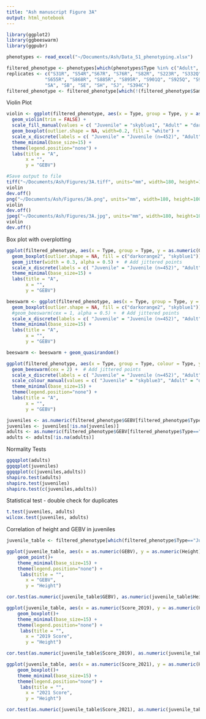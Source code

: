 ```yaml
---
title: "Ash manuscript Figure 3A"
output: html_notebook
---
```

```r
library(ggplot2)
library(ggbeeswarm)
library(ggpubr)
```


```r
phenotypes <- read_excel("~/Documents/Ash/Data_S1_phenotyping.xlsx")
```

```r
filtered_phenotype <- phenotypes[which(phenotypes$Type %in% c("Adult", "Juvenile") & !(is.na(phenotypes$GEBV))),]
replicates <- c("S31R", "S54R","S67R", "S76R", "S82R", "S223R", "S332Q", "S410Q", "S415R", "S571Q",
              "S655R", "S868R", "S885R", "S895R", "S901Q", "S925Q", "S928Q", "S939Q", "S954R", "S987Q",
              "SA", "SB", "SE", "SH", "SJ", "S394C")
filtered_phenotype <- filtered_phenotype[which(!(filtered_phenotype$Sample %in% replicates)),]
```
Violin Plot
```r
violin <- ggplot(filtered_phenotype, aes(x = Type, group = Type, y = as.numeric(GEBV), fill = Type)) +
  geom_violin(trim = FALSE) +
  scale_fill_manual(values = c( "Juvenile" = "skyblue1", "Adult" = "darkorange2")) +
  geom_boxplot(outlier.shape = NA, width=0.2, fill = "white") +
  scale_x_discrete(labels = c( "Juvenile" = "Juvenile (n=452)", "Adult" = "Adult (n=128)")) +
  theme_minimal(base_size=15) +
  theme(legend.position="none") +
  labs(title = "A",
       x = "",
       y = "GEBV")
```
```r
#Save output to file
tiff("~/Documents/Ash/Figures/3A.tiff", units="mm", width=180, height=100, res=300)
violin
dev.off()
png("~/Documents/Ash/Figures/3A.png", units="mm", width=180, height=100, res=300)
violin
dev.off()
jpeg("~/Documents/Ash/Figures/3A.jpg", units="mm", width=180, height=100, res=300)
violin
dev.off()
```

Box plot with overplotting
```r
ggplot(filtered_phenotype, aes(x = Type, group = Type, y = as.numeric(GEBV))) +
  geom_boxplot(outlier.shape = NA, fill = c("darkorange2", "skyblue1")) +  # Draw boxplot without outliers
  geom_jitter(width = 0.3, alpha = 0.5) +  # Add jittered points
  scale_x_discrete(labels = c( "Juvenile" = "Juvenile (n=452)", "Adult" = "Adult (n=128)")) +
  theme_minimal(base_size=15) +
  labs(title = "A",
       x = "",
       y = "GEBV")
```
```r
beeswarm <- ggplot(filtered_phenotype, aes(x = Type, group = Type, y = as.numeric(GEBV))) +
  geom_boxplot(outlier.shape = NA, fill = c("darkorange2", "skyblue1")) +  # Draw boxplot without outliers
  #geom_beeswarm(cex = 1, alpha = 0.5) +  # Add jittered points
  scale_x_discrete(labels = c( "Juvenile" = "Juvenile (n=452)", "Adult" = "Adult (n=128)")) +
  theme_minimal(base_size=15) +
  labs(title = "A",
       x = "",
       y = "GEBV")

beeswarm <- beeswarm + geom_quasirandom()
```




```r
ggplot(filtered_phenotype, aes(x = Type, group = Type, colour = Type, y = as.numeric(GEBV))) +
  geom_beeswarm(cex = 2) +  # Add jittered points
  scale_x_discrete(labels = c( "Juvenile" = "Juvenile (n=452)", "Adult" = "Adult (n=128)")) +
  scale_colour_manual(values = c( "Juvenile" = "skyblue3", "Adult" = "darkorange2")) +
  theme_minimal(base_size=15) +
  theme(legend.position="none") +
  labs(title = "A",
       x = "",
       y = "GEBV")
```
```r
juveniles <- as.numeric(filtered_phenotype$GEBV[filtered_phenotype$Type=="Juvenile"])
juveniles <- juveniles[!is.na(juveniles)]
adults <- as.numeric(filtered_phenotype$GEBV[filtered_phenotype$Type=="Adult"])
adults <- adults[!is.na(adults)]
```

Normality Tests
```r
ggqqplot(adults)
ggqqplot(juveniles)
ggqqplot(c(juveniles,adults))
shapiro.test(adults)
shapiro.test(juveniles)
shapiro.test(c(juveniles,adults))
```




Statistical test - double check for duplicates

```r

t.test(juveniles, adults)
wilcox.test(juveniles, adults)
```
Correlation of height and GEBV in juveniles

```r
juvenile_table <- filtered_phenotype[which(filtered_phenotype$Type=="Juvenile" & filtered_phenotype$Height < 10),]
```

```r
ggplot(juvenile_table, aes(x = as.numeric(GEBV), y = as.numeric(Height)))+
    geom_point()+
    theme_minimal(base_size=15) +
    theme(legend.position="none") +
     labs(title = "",
       x = "GEBV",
       y = "Height")

cor.test(as.numeric(juvenile_table$GEBV), as.numeric(juvenile_table$Height))
```
```r
ggplot(juvenile_table, aes(x = as.numeric(Score_2019), y = as.numeric(Height), group = Score_2019))+
    geom_boxplot()+
    theme_minimal(base_size=15) +
    theme(legend.position="none") +
     labs(title = "",
       x = "2019 Score",
       y = "Height")

cor.test(as.numeric(juvenile_table$Score_2019), as.numeric(juvenile_table$Height))
```
```r
ggplot(juvenile_table, aes(x = as.numeric(Score_2021), y = as.numeric(Height),  group = Score_2021))+
    geom_boxplot()+
    theme_minimal(base_size=15) +
    theme(legend.position="none") +
     labs(title = "",
       x = "2021 Score",
       y = "Height")

cor.test(as.numeric(juvenile_table$Score_2021), as.numeric(juvenile_table$Height))
```

